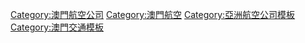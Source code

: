 {{Navbox
| name   = 澳門航空公司
| title  = {{Flagicon|MAC|size=25px}} 以[[澳門]]作為總部的航空公司
|titlestyle = background:#8BC2B5
|belowstyle = background:#8BC2B5
|image = [[File:Coat_of_arms_of_Macao.svg|70px|澳門特別行政區區徽]]

| group1 = [[中國國際航空|國航集團]]
| list1  = [[澳門航空]]<small>（[[澳門航空航点|航点</small>]]）</small> 
| group2 = [[澳門旅遊娛樂]]
| list2  = [[空中快線直升機有限公司|空中快線（亞太航空）]]
| group3 = ''已停運及結業''
| list3  = ''[[澳門航空_(1920年代)|澳門航空]]<small>（1920年代）</small> - [[濠亞航空]]<small>（2006年—2007年）</small> - [[非凡航空]]<small>（2006年—2010年）</small>
}}<noinclude>
[[Category:澳門航空公司]]
[[Category:澳門航空]]
[[Category:亞洲航空公司模板]]
[[Category:澳門交通模板]]
</noinclude>